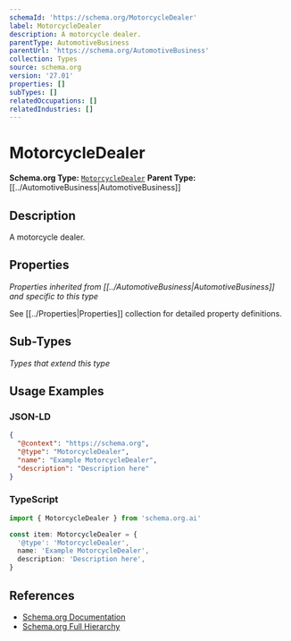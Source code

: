 ```yaml
---
schemaId: 'https://schema.org/MotorcycleDealer'
label: MotorcycleDealer
description: A motorcycle dealer.
parentType: AutomotiveBusiness
parentUrl: 'https://schema.org/AutomotiveBusiness'
collection: Types
source: schema.org
version: '27.01'
properties: []
subTypes: []
relatedOccupations: []
relatedIndustries: []
---
```

# MotorcycleDealer

**Schema.org Type:** [`MotorcycleDealer`](https://schema.org/MotorcycleDealer)
**Parent Type:** [[../AutomotiveBusiness|AutomotiveBusiness]]

## Description

A motorcycle dealer.

## Properties

*Properties inherited from [[../AutomotiveBusiness|AutomotiveBusiness]] and specific to this type*

See [[../Properties|Properties]] collection for detailed property definitions.

## Sub-Types

*Types that extend this type*

## Usage Examples

### JSON-LD

```json
{
  "@context": "https://schema.org",
  "@type": "MotorcycleDealer",
  "name": "Example MotorcycleDealer",
  "description": "Description here"
}
```

### TypeScript

```typescript
import { MotorcycleDealer } from 'schema.org.ai'

const item: MotorcycleDealer = {
  '@type': 'MotorcycleDealer',
  name: 'Example MotorcycleDealer',
  description: 'Description here',
}
```

## References

- [Schema.org Documentation](https://schema.org/MotorcycleDealer)
- [Schema.org Full Hierarchy](https://schema.org/docs/full.html)
